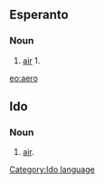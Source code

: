 ==Esperanto==
===Noun===
# [[air]] 1.

{{Universala Vortaro}}
[[eo:aero]]

==Ido==
[[Category:Ido language]]
===Noun===
# [[air]].